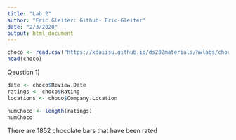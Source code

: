 ```yaml
---
title: "Lab 2"
author: "Eric Gleiter: Github- Eric-Gleiter"
date: "2/3/2020"
output: html_document
---
```


```r
choco <- read.csv("https://xdaiisu.github.io/ds202materials/hwlabs/choco.csv")
head(choco)
```

Qeustion 1) 
```r
date <- choco$Review.Date
ratings <- choco$Rating
locations <- choco$Company.Location

numChoco <- length(ratings)
numChoco
```
There are 1852 chocolate bars that have been rated